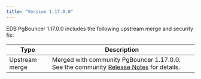 ```yaml
---
title: "Version 1.17.0.0"
---
```


EDB PgBouncer 1.17.0.0 includes the following upstream merge and security fix:

| Type         | Description                                                                                                                                                                                                                                                                                                                                                                                                                                                                                                                                 |
| ------------ |-------------------------------------------------------------------------------------------------------------------------------------------------------------------------------------------------------------------------------------------------------------------------------------------------------------------------------------------------------------------------------------------------------------------------------------------------------------------------------------------------------------------------------------------- |
| Upstream merge | Merged with community PgBouncer 1.17.0.0. See the community [Release Notes](https://www.pgbouncer.org/changelog.html#pgbouncer-117x) for details.                                                                                                                                                                                                                                                                                                                                                                                         |
